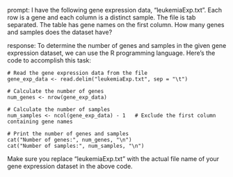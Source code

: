 prompt:
I have the following gene expression data, "leukemiaExp.txt". Each row is a gene and each column is a distinct sample. The file is tab separated. The table has gene names on the first column. How many genes and samples does the dataset have?

response:
To determine the number of genes and samples in the given gene expression dataset, we can use the R programming language. Here's the code to accomplish this task:

```
# Read the gene expression data from the file
gene_exp_data <- read.delim("leukemiaExp.txt", sep = "\t")

# Calculate the number of genes
num_genes <- nrow(gene_exp_data)

# Calculate the number of samples
num_samples <- ncol(gene_exp_data) - 1   # Exclude the first column containing gene names

# Print the number of genes and samples
cat("Number of genes:", num_genes, "\n")
cat("Number of samples:", num_samples, "\n")
```

Make sure you replace "leukemiaExp.txt" with the actual file name of your gene expression dataset in the above code.
